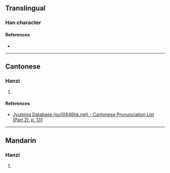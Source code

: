 {{character info}}
==Translingual==

===Han character===
{{Han char|rn=75|rad=木|as=11|sn=15|four=42917|canj=DHSU,DISU|ids=⿰木扈}}

====References====
* {{Han ref|kx=0548.010|dkj=15380|dj=0935.200|hdz=21285.010|uh=69F4|ud=27124|bh=E5EE|bd=58862}}

----

==Cantonese==

===Hanzi===
{{yue-hanzi|jyut=[[wu6]]|y=wu6}}

# {{rfdef|yue|sort=木11}}

====References====
* [http://www.iso10646hk.net/jp/document/download.jsp Jyutping Database (iso10646hk.net) - Cantonese Pronunciation List (Part 2), p. 131]

----

==Mandarin==

===Hanzi===
{{cmn-hanzi|pin=[[hù]] ([[hu4]])|wg=hu<sup>4</sup>}}

# {{rfdef|cmn|sort=木11}}